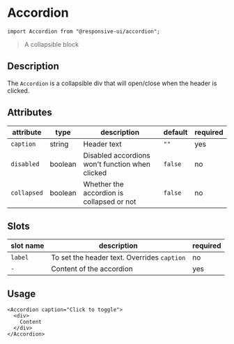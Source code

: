 
# Accordion

```
import Accordion from "@responsive-ui/accordion";
```

> A collapsible block

<Preview>
  <Story id="components-accordion--default" />
</Preview>

## Description
The `Accordion` is a collapsible div that will open/close when the header is clicked.

## Attributes

attribute | type | description | default | required
--- | --- | --- | --- | ---
`caption` | string | Header text | `""` | yes
`disabled` | boolean | Disabled accordions won't function when clicked | `false` | no
`collapsed` | boolean | Whether the accordion is collapsed or not | `false` | no

## Slots
slot name | description | required
--- | --- | ---
`label` | To set the header text. Overrides `caption` | no
`-` | Content of the accordion | yes

## Usage

```
<Accordion caption="Click to toggle">
  <div>
    Content
  </div>
</Accordion>
```